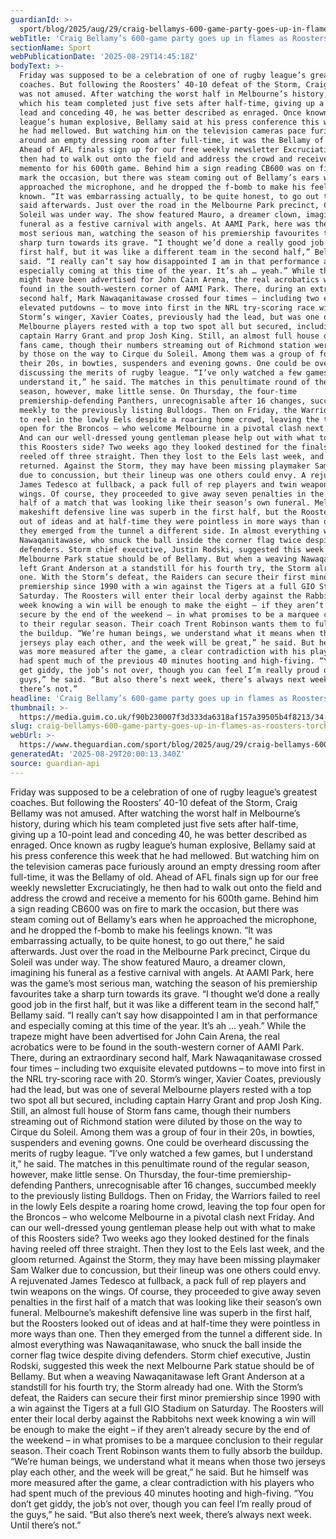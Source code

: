 ```yaml
---
guardianId: >-
  sport/blog/2025/aug/29/craig-bellamys-600-game-party-goes-up-in-flames-as-roosters-torch-storm
webTitle: 'Craig Bellamy’s 600-game party goes up in flames as Roosters torch Storm '
sectionName: Sport
webPublicationDate: '2025-08-29T14:45:18Z'
bodyText: >-
  Friday was supposed to be a celebration of one of rugby league’s greatest
  coaches. But following the Roosters’ 40-10 defeat of the Storm, Craig Bellamy
  was not amused. After watching the worst half in Melbourne’s history, during
  which his team completed just five sets after half-time, giving up a 10-point
  lead and conceding 40, he was better described as enraged. Once known as rugby
  league’s human explosive, Bellamy said at his press conference this week that
  he had mellowed. But watching him on the television cameras pace furiously
  around an empty dressing room after full-time, it was the Bellamy of old.
  Ahead of AFL finals sign up for our free weekly newsletter Excruciatingly, he
  then had to walk out onto the field and address the crowd and receive a
  memento for his 600th game. Behind him a sign reading CB600 was on fire to
  mark the occasion, but there was steam coming out of Bellamy’s ears when he
  approached the microphone, and he dropped the f-bomb to make his feelings
  known. “It was embarrassing actually, to be quite honest, to go out there,” he
  said afterwards. Just over the road in the Melbourne Park precinct, Cirque du
  Soleil was under way. The show featured Mauro, a dreamer clown, imagining his
  funeral as a festive carnival with angels. At AAMI Park, here was the game’s
  most serious man, watching the season of his premiership favourites take a
  sharp turn towards its grave. “I thought we’d done a really good job in the
  first half, but it was like a different team in the second half,” Bellamy
  said. “I really can’t say how disappointed I am in that performance and
  especially coming at this time of the year. It’s ah … yeah.” While the trapeze
  might have been advertised for John Cain Arena, the real acrobatics were to be
  found in the south-western corner of AAMI Park. There, during an extraordinary
  second half, Mark Nawaqanitawase crossed four times – including two exquisite
  elevated putdowns – to move into first in the NRL try-scoring race with 20.
  Storm’s winger, Xavier Coates, previously had the lead, but was one of several
  Melbourne players rested with a top two spot all but secured, including
  captain Harry Grant and prop Josh King. Still, an almost full house of Storm
  fans came, though their numbers streaming out of Richmond station were diluted
  by those on the way to Cirque du Soleil. Among them was a group of four in
  their 20s, in bowties, suspenders and evening gowns. One could be overheard
  discussing the merits of rugby league. “I’ve only watched a few games, but I
  understand it,” he said. The matches in this penultimate round of the regular
  season, however, make little sense. On Thursday, the four-time
  premiership-defending Panthers, unrecognisable after 16 changes, succumbed
  meekly to the previously listing Bulldogs. Then on Friday, the Warriors failed
  to reel in the lowly Eels despite a roaring home crowd, leaving the top four
  open for the Broncos – who welcome Melbourne in a pivotal clash next Friday.
  And can our well-dressed young gentleman please help out with what to make of
  this Roosters side? Two weeks ago they looked destined for the finals having
  reeled off three straight. Then they lost to the Eels last week, and the gloom
  returned. Against the Storm, they may have been missing playmaker Sam Walker
  due to concussion, but their lineup was one others could envy. A rejuvenated
  James Tedesco at fullback, a pack full of rep players and twin weapons on the
  wings. Of course, they proceeded to give away seven penalties in the first
  half of a match that was looking like their season’s own funeral. Melbourne’s
  makeshift defensive line was superb in the first half, but the Roosters looked
  out of ideas and at half-time they were pointless in more ways than one. Then
  they emerged from the tunnel a different side. In almost everything was
  Nawaqanitawase, who snuck the ball inside the corner flag twice despite diving
  defenders. Storm chief executive, Justin Rodski, suggested this week the next
  Melbourne Park statue should be of Bellamy. But when a weaving Nawaqanitawase
  left Grant Anderson at a standstill for his fourth try, the Storm already had
  one. With the Storm’s defeat, the Raiders can secure their first minor
  premiership since 1990 with a win against the Tigers at a full GIO Stadium on
  Saturday. The Roosters will enter their local derby against the Rabbitohs next
  week knowing a win will be enough to make the eight – if they aren’t already
  secure by the end of the weekend – in what promises to be a marquee conclusion
  to their regular season. Their coach Trent Robinson wants them to fully absorb
  the buildup. “We’re human beings, we understand what it means when those two
  jerseys play each other, and the week will be great,” he said. But he himself
  was more measured after the game, a clear contradiction with his players who
  had spent much of the previous 40 minutes hooting and high-fiving. “You don’t
  get giddy, the job’s not over, though you can feel I’m really proud of the
  guys,” he said. “But also there’s next week, there’s always next week. Until
  there’s not.”
headline: 'Craig Bellamy’s 600-game party goes up in flames as Roosters torch Storm '
thumbnail: >-
  https://media.guim.co.uk/f90b230007f3d333da6318af157a39505b4f8213/34_0_4653_3722/500.jpg
slug: craig-bellamys-600-game-party-goes-up-in-flames-as-roosters-torch-storm
webUrl: >-
  https://www.theguardian.com/sport/blog/2025/aug/29/craig-bellamys-600-game-party-goes-up-in-flames-as-roosters-torch-storm
generatedAt: '2025-08-29T20:00:13.340Z'
source: guardian-api
---
```

Friday was supposed to be a celebration of one of rugby league’s greatest coaches. But following the Roosters’ 40-10 defeat of the Storm, Craig Bellamy was not amused. After watching the worst half in Melbourne’s history, during which his team completed just five sets after half-time, giving up a 10-point lead and conceding 40, he was better described as enraged. Once known as rugby league’s human explosive, Bellamy said at his press conference this week that he had mellowed. But watching him on the television cameras pace furiously around an empty dressing room after full-time, it was the Bellamy of old. Ahead of AFL finals sign up for our free weekly newsletter Excruciatingly, he then had to walk out onto the field and address the crowd and receive a memento for his 600th game. Behind him a sign reading CB600 was on fire to mark the occasion, but there was steam coming out of Bellamy’s ears when he approached the microphone, and he dropped the f-bomb to make his feelings known. “It was embarrassing actually, to be quite honest, to go out there,” he said afterwards. Just over the road in the Melbourne Park precinct, Cirque du Soleil was under way. The show featured Mauro, a dreamer clown, imagining his funeral as a festive carnival with angels. At AAMI Park, here was the game’s most serious man, watching the season of his premiership favourites take a sharp turn towards its grave. “I thought we’d done a really good job in the first half, but it was like a different team in the second half,” Bellamy said. “I really can’t say how disappointed I am in that performance and especially coming at this time of the year. It’s ah … yeah.” While the trapeze might have been advertised for John Cain Arena, the real acrobatics were to be found in the south-western corner of AAMI Park. There, during an extraordinary second half, Mark Nawaqanitawase crossed four times – including two exquisite elevated putdowns – to move into first in the NRL try-scoring race with 20. Storm’s winger, Xavier Coates, previously had the lead, but was one of several Melbourne players rested with a top two spot all but secured, including captain Harry Grant and prop Josh King. Still, an almost full house of Storm fans came, though their numbers streaming out of Richmond station were diluted by those on the way to Cirque du Soleil. Among them was a group of four in their 20s, in bowties, suspenders and evening gowns. One could be overheard discussing the merits of rugby league. “I’ve only watched a few games, but I understand it,” he said. The matches in this penultimate round of the regular season, however, make little sense. On Thursday, the four-time premiership-defending Panthers, unrecognisable after 16 changes, succumbed meekly to the previously listing Bulldogs. Then on Friday, the Warriors failed to reel in the lowly Eels despite a roaring home crowd, leaving the top four open for the Broncos – who welcome Melbourne in a pivotal clash next Friday. And can our well-dressed young gentleman please help out with what to make of this Roosters side? Two weeks ago they looked destined for the finals having reeled off three straight. Then they lost to the Eels last week, and the gloom returned. Against the Storm, they may have been missing playmaker Sam Walker due to concussion, but their lineup was one others could envy. A rejuvenated James Tedesco at fullback, a pack full of rep players and twin weapons on the wings. Of course, they proceeded to give away seven penalties in the first half of a match that was looking like their season’s own funeral. Melbourne’s makeshift defensive line was superb in the first half, but the Roosters looked out of ideas and at half-time they were pointless in more ways than one. Then they emerged from the tunnel a different side. In almost everything was Nawaqanitawase, who snuck the ball inside the corner flag twice despite diving defenders. Storm chief executive, Justin Rodski, suggested this week the next Melbourne Park statue should be of Bellamy. But when a weaving Nawaqanitawase left Grant Anderson at a standstill for his fourth try, the Storm already had one. With the Storm’s defeat, the Raiders can secure their first minor premiership since 1990 with a win against the Tigers at a full GIO Stadium on Saturday. The Roosters will enter their local derby against the Rabbitohs next week knowing a win will be enough to make the eight – if they aren’t already secure by the end of the weekend – in what promises to be a marquee conclusion to their regular season. Their coach Trent Robinson wants them to fully absorb the buildup. “We’re human beings, we understand what it means when those two jerseys play each other, and the week will be great,” he said. But he himself was more measured after the game, a clear contradiction with his players who had spent much of the previous 40 minutes hooting and high-fiving. “You don’t get giddy, the job’s not over, though you can feel I’m really proud of the guys,” he said. “But also there’s next week, there’s always next week. Until there’s not.”
